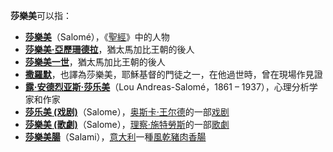 '''莎樂美'''可以指：
*'''[[莎樂美|莎樂美]]'''（Salomé），《[[聖經|聖經]]》中的人物
*'''[[莎樂美·亞歷珊德拉|莎樂美·亞歷珊德拉]]'''，猶太馬加比王朝的後人
*'''[[莎樂美一世|莎樂美一世]]'''，猶太馬加比王朝的後人
*'''[[撒羅默|撒羅默]]'''，也譯為莎樂美，耶穌基督的門徒之一，在他過世時，曾在現場作見證
*'''[[露·安德烈亚斯·莎乐美|露·安德烈亚斯·莎乐美]]'''（Lou Andreas-Salomé，1861 – 1937），心理分析学家和作家
*'''[[莎乐美_(戏剧)|莎乐美 (戏剧)]]'''（Salome），[[奥斯卡·王尔德|奥斯卡·王尔德]]的一部[[戏剧|戏剧]]
*'''[[莎樂美_(歌劇)|莎樂美 (歌劇)]]'''（Salome），[[理察·施特勞斯|理察·施特勞斯]]的一部[[歌劇|歌劇]]
*'''[[莎樂美腸|莎樂美腸]]'''（Salami），[[意大利|意大利]]一種[[風乾|風乾]][[豬肉|豬肉]][[香腸|香腸]]

{{disambig|S|Cat=三字译名消歧义}}
